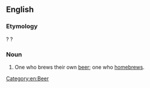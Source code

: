 ==English==

===Etymology===
{{suffix|homebrew|er}}? {{compound|home|brewer}}?

===Noun===
{{en-noun}}

# One who brews their own [[beer]]; one who [[homebrews]].

[[Category:en:Beer]]